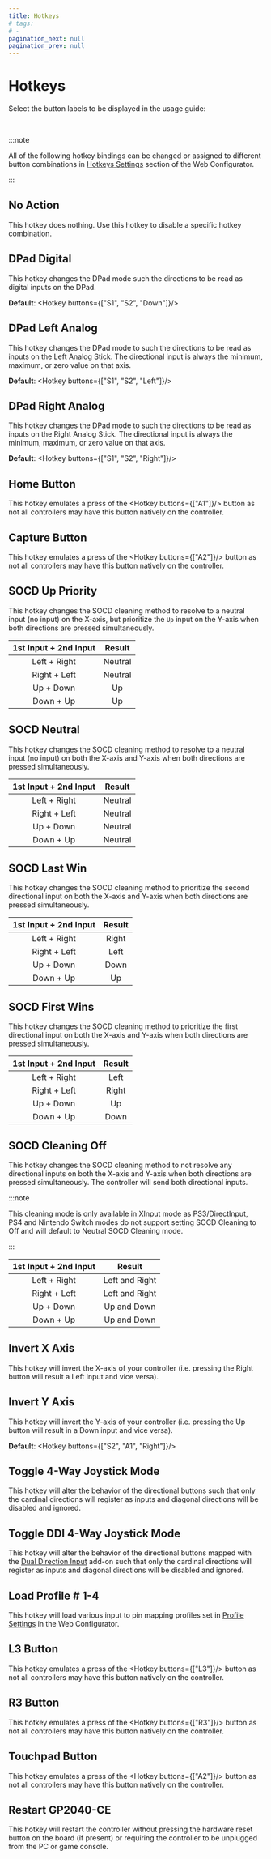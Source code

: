 ```yaml
---
title: Hotkeys
# tags:
# - 
pagination_next: null
pagination_prev: null
---
```




# Hotkeys

Select the button labels to be displayed in the usage guide:

<InputLabelSelector />
<br />

:::note

All of the following hotkey bindings can be changed or assigned to different button combinations in [Hotkeys Settings](./web-configurator.mdx#hotkey-settings) section of the Web Configurator.

:::

## No Action

This hotkey does nothing. Use this hotkey to disable a specific hotkey combination.

## DPad Digital

This hotkey changes the DPad mode such the directions to be read as digital inputs on the DPad.

**Default**: <Hotkey buttons={["S1", "S2", "Down"]}/>

## DPad Left Analog

This hotkey changes the DPad mode to such the directions to be read as inputs on the Left Analog Stick. The directional input is always the minimum, maximum, or zero value on that axis.

**Default**: <Hotkey buttons={["S1", "S2", "Left"]}/>

## DPad Right Analog

This hotkey changes the DPad mode to such the directions to be read as inputs on the Right Analog Stick. The directional input is always the minimum, maximum, or zero value on that axis.

**Default**: <Hotkey buttons={["S1", "S2", "Right"]}/>

## Home Button

This hotkey emulates a press of the <Hotkey buttons={["A1"]}/> button as not all controllers may have this button natively on the controller.

## Capture Button

This hotkey emulates a press of the <Hotkey buttons={["A2"]}/> button as not all controllers may have this button natively on the controller.

## SOCD Up Priority

This hotkey changes the SOCD cleaning method to resolve to a neutral input (no input) on the X-axis, but prioritize the `Up` input on the Y-axis when both directions are pressed simultaneously. 

| 1st Input + 2nd Input |  Result |
|:---------------------:|:-------:|
|      Left + Right     | Neutral |
|      Right + Left     | Neutral |
|       Up + Down       |    Up   |
|       Down + Up       |    Up   |

## SOCD Neutral

This hotkey changes the SOCD cleaning method to resolve to a neutral input (no input) on both the X-axis and Y-axis when both directions are pressed simultaneously. 

| 1st Input + 2nd Input |  Result |
|:---------------------:|:-------:|
|      Left + Right     | Neutral |
|      Right + Left     | Neutral |
|       Up + Down       | Neutral |
|       Down + Up       | Neutral |

## SOCD Last Win

This hotkey changes the SOCD cleaning method to prioritize the second directional input on both the X-axis and Y-axis when both directions are pressed simultaneously. 

| 1st Input + 2nd Input | Result |
|:---------------------:|:------:|
|      Left + Right     |  Right |
|      Right + Left     |  Left  |
|       Up + Down       |  Down  |
|       Down + Up       |   Up   |

## SOCD First Wins

This hotkey changes the SOCD cleaning method to prioritize the first directional input on both the X-axis and Y-axis when both directions are pressed simultaneously. 

| 1st Input + 2nd Input | Result |
|:---------------------:|:------:|
|      Left + Right     |  Left  |
|      Right + Left     |  Right |
|       Up + Down       |   Up   |
|       Down + Up       |  Down  |

## SOCD Cleaning Off

This hotkey changes the SOCD cleaning method to not resolve any directional inputs on both the X-axis and Y-axis when both directions are pressed simultaneously. The controller will send both directional inputs. 

:::note

This cleaning mode is only available in XInput mode as PS3/DirectInput, PS4 and Nintendo Switch modes do not support setting SOCD Cleaning to Off and will default to Neutral SOCD Cleaning mode.

:::

| 1st Input + 2nd Input |     Result     |
|:---------------------:|:--------------:|
|      Left + Right     | Left and Right |
|      Right + Left     | Left and Right |
|       Up + Down       |   Up and Down  |
|       Down + Up       |   Up and Down  |

## Invert X Axis

This hotkey will invert the X-axis of your controller (i.e. pressing the Right button will result a Left input and vice versa).

## Invert Y Axis

This hotkey will invert the Y-axis of your controller (i.e. pressing the Up button will result in a Down input and vice versa).

**Default**: <Hotkey buttons={["S2", "A1", "Right"]}/>

## Toggle 4-Way Joystick Mode

This hotkey will alter the behavior of the directional buttons such that only the cardinal directions will register as inputs and diagonal directions will be disabled and ignored.

## Toggle DDI 4-Way Joystick Mode

This hotkey will alter the behavior of the directional buttons mapped with the [Dual Direction Input](./add-ons/dual-direction-input) add-on such that only the cardinal directions will register as inputs and diagonal directions will be disabled and ignored.

## Load Profile # 1-4

This hotkey will load various input to pin mapping profiles set in [Profile Settings](./web-configurator#profile-settings) in the Web Configurator.

## L3 Button

This hotkey emulates a press of the <Hotkey buttons={["L3"]}/> button as not all controllers may have this button natively on the controller.

## R3 Button

This hotkey emulates a press of the <Hotkey buttons={["R3"]}/> button as not all controllers may have this button natively on the controller.

## Touchpad Button

This hotkey emulates a press of the <Hotkey buttons={["A2"]}/> button as not all controllers may have this button natively on the controller.

## Restart GP2040-CE

This hotkey will restart the controller without pressing the hardware reset button on the board (if present) or requiring the controller to be unplugged from the PC or game console.